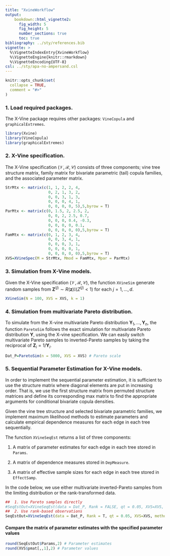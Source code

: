 ```yaml
---
title: "XvineWorkflow"
output: 
    bookdown::html_vignette2:
      fig_width: 5
      fig_height: 5
      number_sections: true
      toc: true
bibliography: ../sty/references.bib
vignette: >
  %\VignetteIndexEntry{XvineWorkflow}
  %\VignetteEngine{knitr::rmarkdown}
  %\VignetteEncoding{UTF-8}
csl: ../sty/apa-no-ampersand.csl
---
```





```r
knitr::opts_chunk$set(
  collapse = TRUE,
  comment = "#>"
)
```

### 1. Load required packages.

The X-Vine package requires other packages: `VineCopula` and `graphicalExtremes`.

```r
library(Xvine)
library(VineCopula)
library(graphicalExtremes)
```


### 2. X-Vine specification.

The X-Vine specification $(\mathcal{V},\mathcal{R},\mathcal{C})$ consists of three components; vine tree structure matrix, family matrix for bivariate parametric (tail) copula families, and the associated parameter matrix. 

```r
StrMtx <- matrix(c(1, 1, 2, 2, 4,
                   0, 2, 1, 3, 2,
                   0, 0, 3, 1, 3,
                   0, 0, 0, 4, 1,
                   0, 0, 0, 0, 5),5,byrow = T)
ParMtx <- matrix(c(0, 1.5, 2, 2.5, 2,
                   0, 0, 2, 2.5, 0.7,
                   0, 0, 0, 0.4, -0.3,
                   0, 0, 0, 0, 0.1,
                   0, 0, 0, 0, 0),5,byrow = T)
FamMtx <- matrix(c(0, 1, 2, 3, 4,
                   0, 0, 3, 4, 1,
                   0, 0, 0, 3, 1,
                   0, 0, 0, 0, 1,
                   0, 0, 0, 0, 0),5,byrow = T)
XVS=XVineSpec(M = StrMtx, Mmod = FamMtx, Mpar = ParMtx)
```


### 3. Simulation from X-Vine models.

Given the X-Vine specification $(\mathcal{V},\mathcal{R},\mathcal{C})$, the function `XVineSim` generate random samples from $\boldsymbol{Z}^{(j)}\sim R(\boldsymbol{z})\mathbb{I}(Z^{(j)}<1)$ for each $j=1,\ldots,d$.

```r
XVineSim(N = 100, XVS = XVS, k = 1)
```

### 4. Simulation from multivariate Pareto distribution.

To simulate from the X-vine multivariate Pareto distribution $\boldsymbol{Y}_1,\ldots,\boldsymbol{Y}_n$, the function `ParetoSim` follows the exact simulation for multivariate Pareto distribution $\boldsymbol{Y}$, using the X-vine specification.
We can easily switch multivariate Pareto samples to inverted-Pareto samples by taking the reciprocal of $\boldsymbol{Z}_i=1/\boldsymbol{Y}_i$.

```r
Dat_P=ParetoSim(n = 5000, XVS = XVS) # Pareto scale
```


### 5. Sequential Parameter Estimation for X-Vine models.

In order to implement the sequential parameter estimation, it is sufficient to use the structure matrix where diagonal elements are put in increasing order.
That is, we use the first structure matrix from permuted structure matrices and define its corresponding max matrix to find the appropriate arguments for conditional bivariate copula densities.

Given the vine tree structure and selected bivariate parametric families, we implement maximum likelihood methods to estimate parameters and calculate empirical dependence measures for each edge in each tree sequentially.

The function `XVineSeqEst` returns a list of three components:

1. A matrix of parameter estimates for each edge in each tree stored in `Params`.

2. A matrix of dependence measures stored in `DepMeasure`.

3. A matrix of effective sample sizes for each edge in each tree stored in `EffectSamp`.

In the code below, we use either multivariate inverted-Pareto samples from the limiting distribution or the rank-transformed data.

```r
##  1. Use Pareto samples directly
#SeqEstOut=XVineSeqEst(data = Dat_P, Rank = FALSE, qt = 0.05, XVS=XVS, method = 'mle')
##  2. Use rank-based observations
SeqEstOut=XVineSeqEst(data = Dat_P, Rank = T, qt = 0.05, XVS=XVS, method = 'mle')
```

####  Compare the matrix of parameter estimates with the specified parameter values

```r
round(SeqEstOut$Params,2) # Parameter estimates
round(XVS$pmat[,,1],2) # Parameter values
```

